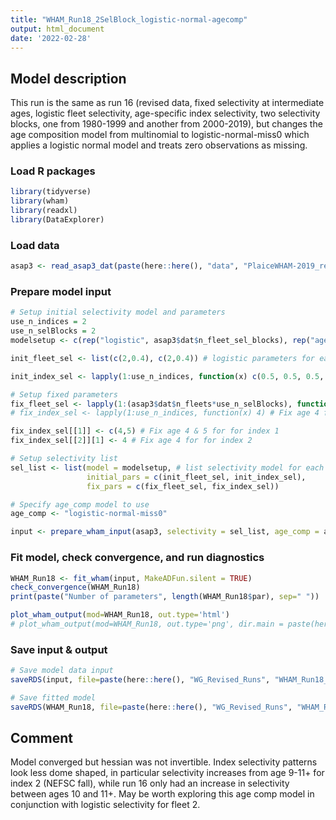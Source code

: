 ```yaml
---
title: "WHAM_Run18_2SelBlock_logistic-normal-agecomp"
output: html_document
date: '2022-02-28'
---
```


## Model description
This run is the same as run 16 (revised data, fixed selectivity at intermediate ages, logistic fleet selectivity, age-specific index selectivity, two selectivity blocks, one from 1980-1999 and another from 2000-2019), but changes the age composition model from multinomial to logistic-normal-miss0 which applies a logistic normal model and treats zero observations as missing.

### Load R packages
```r
library(tidyverse)
library(wham)
library(readxl)
library(DataExplorer)
```

### Load data
```r
asap3 <- read_asap3_dat(paste(here::here(), "data", "PlaiceWHAM-2019_revised_NEFSC-LW-WAA_2SelBlock.DAT", sep="/"))
```

### Prepare model input
```r
# Setup initial selectivity model and parameters
use_n_indices = 2
use_n_selBlocks = 2
modelsetup <- c(rep("logistic", asap3$dat$n_fleet_sel_blocks), rep("age-specific", use_n_indices))

init_fleet_sel <- list(c(2,0.4), c(2,0.4)) # logistic parameters for each selectivity block, based on model type

init_index_sel <- lapply(1:use_n_indices, function(x) c(0.5, 0.5, 0.5, 1, 1, 0.5, 0.5, 0.5, 0.5, 0.5, 0.5))

# Setup fixed parameters
fix_fleet_sel <- lapply(1:(asap3$dat$n_fleets*use_n_selBlocks), function(x) NA) 
# fix_index_sel <- lapply(1:use_n_indices, function(x) 4) # Fix age 4 for both indices,  NA means do not fix 

fix_index_sel[[1]] <- c(4,5) # Fix age 4 & 5 for for index 1
fix_index_sel[[2]][1] <- 4 # Fix age 4 for for index 2

# Setup selectivity list
sel_list <- list(model = modelsetup, # list selectivity model for each fleet and index
                 initial_pars = c(init_fleet_sel, init_index_sel),
                 fix_pars = c(fix_fleet_sel, fix_index_sel))

# Specify age_comp model to use
age_comp <- "logistic-normal-miss0"

input <- prepare_wham_input(asap3, selectivity = sel_list, age_comp = age_comp, model_name = "WHAM_Run18") 
```

### Fit model, check convergence, and run diagnostics
```r
WHAM_Run18 <- fit_wham(input, MakeADFun.silent = TRUE) 
check_convergence(WHAM_Run18)
print(paste("Number of parameters", length(WHAM_Run18$par), sep=" "))

plot_wham_output(mod=WHAM_Run18, out.type='html')
# plot_wham_output(mod=WHAM_Run18, out.type='png', dir.main = paste(here::here(), "WHAM_Run18", sep="/"))
```


### Save input & output
```r
# Save model data input
saveRDS(input, file=paste(here::here(), "WG_Revised_Runs", "WHAM_Run18_2SelBlock_logistic-normal-agecomp", "WHAM_Run18_input.rds", sep="/"))

# Save fitted model
saveRDS(WHAM_Run18, file=paste(here::here(), "WG_Revised_Runs", "WHAM_Run18_2SelBlock_logistic-normal-agecomp", "WHAM_Run18_model.rds", sep="/"))
```

## Comment
Model converged but hessian was not invertible. Index selectivity patterns look less dome shaped, in particular selectivity increases from age 9-11+ for index 2 (NEFSC fall), while run 16 only had an increase in selectivity between ages 10 and 11+. May be worth exploring this age comp model in conjunction with logistic selectivity for fleet 2.
